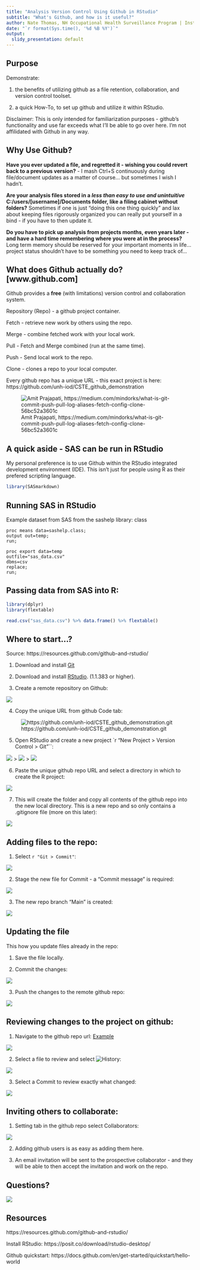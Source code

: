 ```yaml
---
title: "Analysis Version Control Using Github in RStudio"
subtitle: "What's Github, and how is it useful?"
author: Nate Thomas, NH Occupational Health Surveillance Program | Institute on Disability, University of New Hampshire
date: "`r format(Sys.time(), '%d %B %Y')`"
output:
  slidy_presentation: default
---
```




## Purpose

Demonstrate:

1. the benefits of utilizing github as a file retention, collaboration, and version control toolset.

2. a quick How-To, to set up github and utilize it within RStudio.

Disclaimer:  This is only intended for familiarization purposes - github's functionality and use far exceeds what I'll be able to go over here.  I'm not affilidated with Github in any way.

## Why Use Github?

**Have you ever updated a file, and regretted it - wishing you could revert back to a previous version?** - I mash Ctrl+S continuously during file/document updates as a matter of course... but sometimes I wish I hadn't.

**Are your analysis files stored in a *less than easy to use and unintuitive*  C:/users/[username]/Documents folder, like a filing cabinet without folders?** Sometimes if one is just "doing this one thing quickly" and lax about keeping files rigorously organized you can really put yourself in a bind - if you have to then update it. 

**Do you have to pick up analysis from projects months, even years later - and have a hard time remembering where you were at in the process?**  Long term memory should be reserved for your important moments in life... project status shouldn't have to be something you need to keep track of...

## What does Github actually do? [www.github.com]

Github provides a **free** (with limitations) version control and collaboration system.  

Repository (Repo) - a github project container.

Fetch - retrieve new work by others using the repo.

Merge - combine fetched work with your local work.

Pull - Fetch and Merge combined (run at the same time).

Push - Send local work to the repo.

Clone - clones a repo to your local computer. 

Every github repo has a unique URL - this exact project is here: https://github.com/unh-iod/CSTE_github_demonstration 

![Amit Prajapati, https://medium.com/mindorks/what-is-git-commit-push-pull-log-aliases-fetch-config-clone-56bc52a3601c](1_E4povWZ5H-K3OaguFQJ0IQ.jpeg)

## A quick aside - SAS can be run in RStudio

My personal preference is to use Github within the RStudio integrated development environment (IDE).  This isn't just for people using R as their prefered scripting language.

```r
library(SASmarkdown)
```

## Running SAS in RStudio

Example dataset from SAS from the sashelp library: class

```sas
proc means data=sashelp.class;
output out=temp;
run;

proc export data=temp
outfile="sas_data.csv"
dbms=csv
replace;
run;
```

## Passing data from SAS into R:

```r
library(dplyr)
library(flextable)

read.csv("sas_data.csv") %>% data.frame() %>% flextable()
```

## Where to start...?

Source: https://resources.github.com/github-and-rstudio/

1. Download and install [Git](https://help.github.com/articles/set-up-git/)

2. Download and install [RStudio](https://www.rstudio.com/products/rstudio/download/). (1.1.383 or higher).

3. Create a remote repository on Github: 

![](newrepo.png) 

4. Copy the unique URL from github Code tab:

![https://github.com/unh-iod/CSTE_github_demonstration.git](repourl.png)

5. Open RStudio and create a new project `r "New Project > Version Control > Git"``:

![](newproject.png) > ![](versioncontrol.png) > ![](vcgit.png)

6. Paste the unique github repo URL and select a directory in which to create the R project:

![](Rproj.png)

7. This will create the folder and copy all contents of the github repo into the new local directory. This is a new repo and so only contains a .gitignore file (more on this later):

![](clonerepo.png)

## Adding files to the repo:

1. Select `r "Git > Commit"`:

![](commitscreen1.png)

2. Stage the new file for Commit - a "Commit message" is required:

![](commitscreen2.png)

3. The new repo branch "Main" is created:

![](commitscreen3.png)

## Updating the file

This how you update files already in the repo:

1. Save the file locally.

2. Commit the changes:

![](commitscreen4.png)

3. Push the changes to the remote github repo:

![](commitscreen5.png)

## Reviewing changes to the project on github:

1. Navigate to the github repo url: [Example](https://github.com/unh-iod/CSTE_github_demonstration)

![](githistory1.png)

2. Select a file to review  and select ![History](history.png):

![](filehistory.png)

3. Select a Commit to review exactly what changed:

![](filedifference.png)

## Inviting others to collaborate:

1. Setting tab in the github repo select Collaborators:

![](collaborators.png)

2. Adding github users is as easy as adding them here.

3. An email invitation will be sent to the prospective collaborator - and they will be able to then accept the invitation and work on the repo.

## Questions? 

![](pexels-photo-356079.jpeg)

## Resources

https://resources.github.com/github-and-rstudio/

Install RStudio: https://posit.co/download/rstudio-desktop/ 

Github quickstart: https://docs.github.com/en/get-started/quickstart/hello-world
